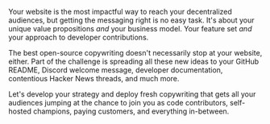 Your website is the most impactful way to reach your decentralized audiences, but getting the messaging right is no easy
task. It's about your unique value propositions *and* your business model. Your feature set *and* your approach to
developer contributions.

The best open-source copywriting doesn't necessarily stop at your website, either. Part of the challenge is spreading
all these new ideas to your GitHub README, Discord welcome message, developer documentation, contentious Hacker News
threads, and much more.

<span className="text-purple text-lg font-medium">Let's develop your strategy and deploy fresh copywriting that gets all your audiences jumping at the chance to join you
as code contributors, self-hosted champions, paying customers, and everything in-between.</span>
